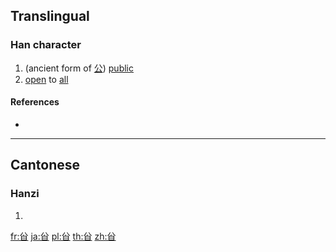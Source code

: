 {{character info/new}}
==Translingual==

===Han character===
{{Han char|rn=12|rad=八|as=05|sn=7|four=|canj=CHA|ids=⿱八白}}

# (ancient form of [[公]]) [[public]]
# [[open]] to [[all]]

====References====
* {{Han ref|kx=0127.170|hdz=10244.060|uh=34B6|ud=13494}}

----

==Cantonese==

===Hanzi===
{{yue-hanzi|jyut=[[gung1]]|y=gung1}}

# {{defn|lang=yue|sort=八05}}

[[fr:㒶]]
[[ja:㒶]]
[[pl:㒶]]
[[th:㒶]]
[[zh:㒶]]